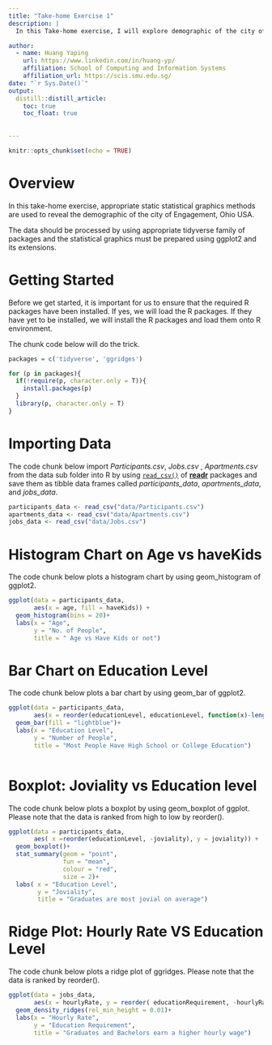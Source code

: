 ```yaml
---
title: "Take-home Exercise 1"
description: |
  In this Take-home exercise, I will explore demographic of the city of Engagement, Ohio USA by using appropriate static statistical graphics methods. The data should be processed by using appropriate [`tidyverse`](https://www.tidyverse.org/) family of packages and the statistical graphics must be prepared using [`ggplot2`](https://ggplot2.tidyverse.org/) and its extensions.

author:
  - name: Huang Yaping
    url: https://www.linkedin.com/in/huang-yp/
    affiliation: School of Computing and Information Systems
    affiliation_url: https://scis.smu.edu.sg/
date: "`r Sys.Date()`"
output: 
  distill::distill_article:
    toc: true
    toc_float: true
  
  
---
```


```r
knitr::opts_chunk$set(echo = TRUE)
```

# Overview

In this take-home exercise, appropriate static statistical graphics methods are used to reveal the demographic of the city of Engagement, Ohio USA. 

The data should be processed by using appropriate tidyverse family of packages and the statistical graphics must be prepared using ggplot2 and its extensions.

# Getting Started

Before we get started, it is important for us to ensure that the required R packages have been installed. If yes, we will load the R packages. If they have yet to be installed, we will install the R packages and load them onto R environment.

The chunk code below will do the trick.

```r
packages = c('tidyverse', 'ggridges')

for (p in packages){
  if(!require(p, character.only = T)){
    install.packages(p) 
  }
  library(p, character.only = T)
}


```

# Importing Data

The code chunk below import *Participants.csv*, *Jobs.csv *, *Apartments.csv* from the data sub folder into R by using [`read_csv()`](https://readr.tidyverse.org/reference/read_delim.html) of [**readr** ](https://readr.tidyverse.org/) packages and save them as tibble data frames called *participants_data*, *apartments_data*, and *jobs_data*. 

```r
participants_data <- read_csv("data/Participants.csv")
apartments_data <- read_csv("data/Apartments.csv")
jobs_data <- read_csv("data/Jobs.csv")

```

# Histogram Chart on Age vs haveKids

The code chunk below plots a histogram chart by using geom_histogram of ggplot2. 

```r
ggplot(data = participants_data, 
       aes(x = age, fill = haveKids)) +
  geom_histogram(bins = 20)+
  labs(x = "Age",
       y = "No. of People",
       title = " Age vs Have Kids or not")

```

# Bar Chart on Education Level

The code chunk below plots a bar chart by using geom_bar of ggplot2. 

```r
ggplot(data = participants_data, 
       aes(x = reorder(educationLevel, educationLevel, function(x)-length(x)))) +
  geom_bar(fill = "lightblue")+
  labs(x = "Education Level",
       y = "Number of People",
       title = "Most People Have High School or College Education")
  
```

# Boxplot: Joviality vs Education level 

The code chunk below plots a boxplot by using geom_boxplot of ggplot. 
Please note that the data is ranked from high to low by reorder(). 

```r
ggplot(data = participants_data, 
       aes( x =reorder(educationLevel, -joviality), y = joviality)) +
  geom_boxplot()+
  stat_summary(geom = "point",
               fun = "mean",
               colour = "red",
               size = 2)+
  labs( x = "Education Level",
        y = "Joviality",
        title = "Graduates are most jovial on average")

```


# Ridge Plot: Hourly Rate VS Education Level

The code chunk below plots a ridge plot of ggridges. Please note that the data is ranked by reorder(). 

```r

ggplot(data = jobs_data,
       aes(x = hourlyRate, y = reorder( educationRequirement, -hourlyRate))) +
  geom_density_ridges(rel_min_height = 0.01)+
  labs(x = "Hourly Rate",
       y = "Education Requirement", 
       title = "Graduates and Bachelors earn a higher hourly wage")

```